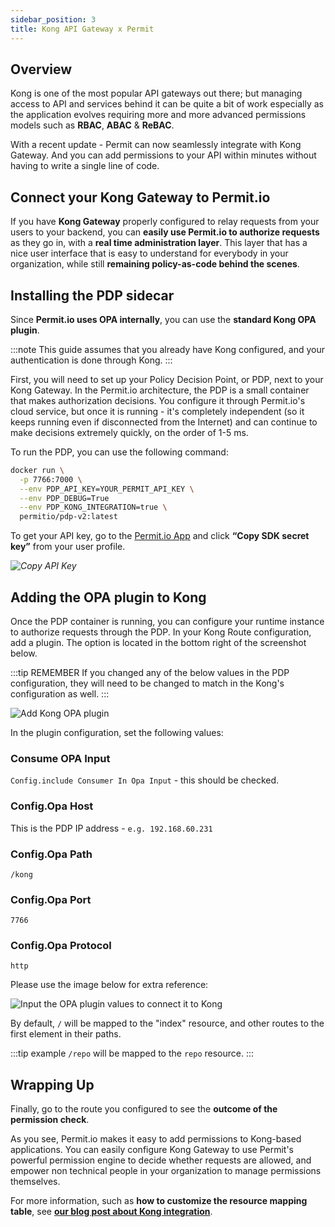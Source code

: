 ```yaml
---
sidebar_position: 3
title: Kong API Gateway x Permit
---
```


## Overview

Kong is one of the most popular API gateways out there; but managing access to API and services behind it can be quite a
bit of work especially as the application evolves requiring more and more advanced permissions models such as **RBAC**, **ABAC** & **ReBAC**.

With a recent update - Permit can now seamlessly integrate with Kong Gateway. And you can add permissions to your API within minutes
without having to write a single line of code.

## Connect your Kong Gateway to Permit.io

If you have **Kong Gateway** properly configured to relay requests from your users to your backend, you can **easily use Permit.io to authorize requests**
as they go in, with a **real time administration layer**. This layer that has a nice user interface that is
easy to understand for everybody in your organization, while still **remaining policy-as-code behind the scenes**.

## Installing the PDP sidecar

Since **Permit.io uses OPA internally**, you can use the **standard Kong OPA plugin**.

:::note
This guide assumes that you already have Kong configured, and your authentication is done through Kong.
:::

First, you will need to set up your Policy Decision Point, or PDP, next to your Kong Gateway. In the Permit.io architecture,
the PDP is a small container that makes authorization decisions. You configure it through Permit.io's cloud service,
but once it is running - it's completely independent (so it keeps running even if disconnected from the Internet) and can
continue to make decisions extremely quickly, on the order of 1-5 ms.

To run the PDP, you can use the following command:

```sh
docker run \
⁠  -p 7766:7000 \
⁠  --env PDP_API_KEY=YOUR_PERMIT_API_KEY \
  --env PDP_DEBUG=True
⁠  --env PDP_KONG_INTEGRATION=true \
⁠  permitio/pdp-v2:latest
```

To get your API key, go to the [Permit.io App](https://app.permit.io/) and click **“Copy SDK secret key”** from your user profile.

_![Copy API Key](/img/updated/kong/kong-1.png)_

## Adding the OPA plugin to Kong

Once the PDP container is running, you can configure your runtime instance to authorize requests through the PDP.
In your Kong Route configuration, add a plugin. The option is located in the bottom right of the screenshot below.

:::tip REMEMBER
If you changed any of the below values in the PDP configuration, they will need to be changed to match in the Kong's configuration as well.
:::

![Add Kong OPA plugin](/img/integrations/kong/kong-1.png)

In the plugin configuration, set the following values:

### Consume OPA Input

`Config.include Consumer In Opa Input` - this should be checked.

### Config.Opa Host

This is the PDP IP address - `e.g. 192.168.60.231`

### Config.Opa Path

```
/kong
```

### Config.Opa Port

```
7766
```

### Config.Opa Protocol

```
http
```

Please use the image below for extra reference:

![Input the OPA plugin values to connect it to Kong](https://permit-instructions-files.s3.us-east-2.amazonaws.com/instructions-kong-2.png)

By default, `/` will be mapped to the "index" resource, and other routes to the first element in their paths.

:::tip example
`/repo` will be mapped to the `repo` resource.
:::

## Wrapping Up

Finally, go to the route you configured to see the **outcome of the permission check**.

As you see, Permit.io makes it easy to add permissions to Kong-based applications.
You can easily configure Kong Gateway to use Permit's powerful permission engine to decide whether requests are allowed,
and empower non technical people in your organization to manage permissions themselves.

For more information, such as **how to customize the resource mapping table**,
see **[our blog post about Kong integration](https://www.permit.io/blog/no-code-permissions-with-kong-and-permitio)**.
